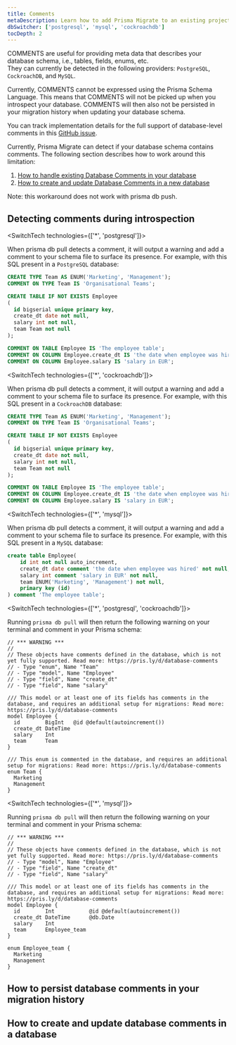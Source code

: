 ```yaml
---
title: Comments
metaDescription: Learn how to add Prisma Migrate to an existing project.
dbSwitcher: ['postgresql', 'mysql', 'cockroachdb']
tocDepth: 2
---
```


<!-- #region TopBlock -->

<TopBlock>

COMMENTS are useful for providing meta data that describes your database schema, i.e., tables, fields, enums, etc. <br />
They can currently be detected in the following providers: `PostgreSQL`, `CockroachDB`, and `MySQL`.

Currently, COMMENTS cannot be expressed using the Prisma Schema Language. This means that COMMENTS will not be picked up when you introspect your database. COMMENTS will then also not be persisted in your migration history when updating your database schema.

<Admonition type ="info">

You can track implementation details for the full support of database-level comments in this [GitHub issue](https://github.com/prisma/prisma/issues/8703).

</Admonition>

Currently, Prisma Migrate can detect if your database schema contains comments. The following section describes how to work around this limitation:

1. [How to handle existing Database Comments in your database](https://www.notion.so/Documentation-for-Stopgaps-a654b09ca7c14094a5b616d9ba2d062b)
2. [How to create and update Database Comments in a new database](https://www.notion.so/Documentation-for-Stopgaps-a654b09ca7c14094a5b616d9ba2d062b)

<Admonition type ="info">

Note: this workaround does not work with prisma db push.

</Admonition>

</TopBlock>

<!-- #endregion -->

## Detecting comments during introspection

<!-- #region postgresql SQL -->

<SwitchTech technologies={['*', 'postgresql']}>

When prisma db pull detects a comment, it will output a warning and add a comment to your schema file to surface its presence. For example, with this SQL present in a `PostgreSQL` database:

```sql
CREATE TYPE Team AS ENUM('Marketing', 'Management');
COMMENT ON TYPE Team IS 'Organisational Teams';

CREATE TABLE IF NOT EXISTS Employee
(
  id bigserial unique primary key,
  create_dt date not null,
  salary int not null,
  team Team not null
);

COMMENT ON TABLE Employee IS 'The employee table';
COMMENT ON COLUMN Employee.create_dt IS 'the date when employee was hired';
COMMENT ON COLUMN Employee.salary IS 'salary in EUR';
```

</SwitchTech>

<!-- #endregion -->

<!-- #region cockroachdb SQL -->

<SwitchTech technologies={['*', 'cockroachdb']}>

When prisma db pull detects a comment, it will output a warning and add a comment to your schema file to surface its presence. For example, with this SQL present in a `CockroachDB` database:

```sql
CREATE TYPE Team AS ENUM('Marketing', 'Management');
COMMENT ON TYPE Team IS 'Organisational Teams';

CREATE TABLE IF NOT EXISTS Employee
(
  id bigserial unique primary key,
  create_dt date not null,
  salary int not null,
  team Team not null
);

COMMENT ON TABLE Employee IS 'The employee table';
COMMENT ON COLUMN Employee.create_dt IS 'the date when employee was hired';
COMMENT ON COLUMN Employee.salary IS 'salary in EUR';
```

</SwitchTech>

<!-- #endregion -->

<!-- #region mysql SQL -->

<SwitchTech technologies={['*', 'mysql']}>

When prisma db pull detects a comment, it will output a warning and add a comment to your schema file to surface its presence. For example, with this SQL present in a `MySQL` database:

```sql
create table Employee(
    id int not null auto_increment,
    create_dt date comment 'the date when employee was hired' not null,
    salary int comment 'salary in EUR' not null,
    team ENUM('Marketing', 'Management') not null,
    primary key (id)
) comment 'The employee table';
```

</SwitchTech>

<!-- #endregion -->

<!-- #region postgres + cockroach warnings -->

<SwitchTech technologies={['*', 'postgresql', 'cockroachdb']}>

Running `prisma db pull` will then return the following warning on your terminal and comment in your Prisma schema:

```
// *** WARNING ***
//
// These objects have comments defined in the database, which is not yet fully supported. Read more: https://pris.ly/d/database-comments
// - Type "enum", Name "Team"
// - Type "model", Name "Employee"
// - Type "field", Name "create_dt"
// - Type "field", Name "salary"
```

```prisma
/// This model or at least one of its fields has comments in the database, and requires an additional setup for migrations: Read more: https://pris.ly/d/database-comments
model Employee {
  id        BigInt   @id @default(autoincrement())
  create_dt DateTime
  salary    Int
  team      Team
}

/// This enum is commented in the database, and requires an additional setup for migrations: Read more: https://pris.ly/d/database-comments
enum Team {
  Marketing
  Management
}
```

</SwitchTech>

<!-- #endregion -->

<!-- #region mysql warnings -->

<SwitchTech technologies={['*', 'mysql']}>

Running `prisma db pull` will then return the following warning on your terminal and comment in your Prisma schema:

```
// *** WARNING ***
//
// These objects have comments defined in the database, which is not yet fully supported. Read more: https://pris.ly/d/database-comments
// - Type "model", Name "Employee"
// - Type "field", Name "create_dt"
// - Type "field", Name "salary"
```

```prisma
/// This model or at least one of its fields has comments in the database, and requires an additional setup for migrations: Read more: https://pris.ly/d/database-comments
model Employee {
  id        Int           @id @default(autoincrement())
  create_dt DateTime      @db.Date
  salary    Int
  team      Employee_team
}

enum Employee_team {
  Marketing
  Management
}
```

</SwitchTech>

<!-- #endregion -->

## How to persist database comments in your migration history

## How to create and update database comments in a database
